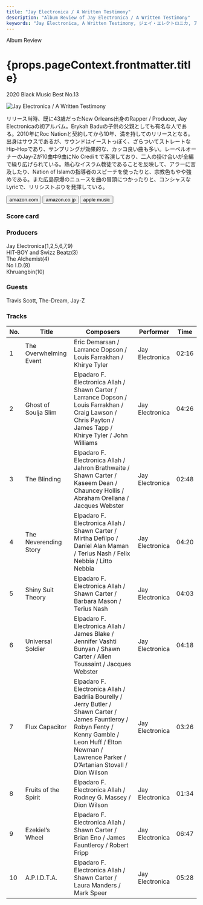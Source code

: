 ```yaml
---
title: "Jay Electronica / A Written Testimony"
description: "Album Review of Jay Electronica / A Written Testimony"
keywords: "Jay Electronica, A Written Testimony, ジェイ・エレクトロニカ, ア・リトゥン・テスティモニー"
---
```




<p className="largeP">Album Review</p>
<h1 className="h1--no--margin">{props.pageContext.frontmatter.title}</h1>
<p className="largeP"><Link to="/best50/2020/">2020 Black Music Best No.13</Link></p>

<Row  className="image-card-group">
	<Column colMd={"3"} colLg={"4"} noGutterMdLeft="">
       <ImageCard>

![Jay Electronica / A Written Testimony](../../images/cd/jayelectronica1L.jpg) 

</ImageCard>
	</Column>
	<Column colMd={"4"} colLg={"8"} noGutterMdLeft="">
	<p>
	リリース当時、既に43歳だったNew Orleans出身のRapper / Producer, Jay Electronicaの初アルバム。Erykah Baduの子供の父親としても有名な人である。2010年にRoc Nationと契約してから10年、満を持してのリリースとなる。出身はサウスであるが、サウンドはイーストっぽく、ざらついてストレートなHip-Hopであり、サンプリングが効果的な、カッコ良い曲も多い。レーベルオーナーのJay-Zが10曲中9曲にNo Crediｔで客演しており、二人の掛け合いが全編で繰り広げられている。熱心なイスラム教徒であることを反映して、アラーに言及したり、Nation of Islamの指導者のスピーチを使ったりと、宗教色もやや強めである。また広島原爆のニュースを曲の冒頭につかったりと、コンシャスなLyricで、リリシストぶりを発揮している。
  </p>
  <div>
	  <Button className="button-right-mergin"  href="https://amzn.to/2U8yp2b" kind="primary" size="small" renderIcon={ArrowUpRight24}>
      amazon.com
    </Button>
    <Button className="button-right-mergin"  href="https://amzn.to/3ken1fQ" kind="secondary" size="small" renderIcon={ArrowUpRight24}>
      amazon.co.jp
    </Button>
    <Button className="button-right-mergin"  href="https://apple.co/3kd8zoj" kind="tertiary" size="small" renderIcon={ArrowUpRight24}>
      apple music
    </Button>
	</div>
  </Column>
</Row>
<Row >
  <Column colMd={"4"} colLg={"4"} noGutterMdLeft="">
    <div>
      <h3>Score card</h3>
	    <SliderJS1 value="4" />
      <SliderJS2 value="2" />
	    <SliderJS3 value="1" />
      <SliderJS4 value="9" />
    </div>
  </Column>
  <Column colMd={"4"} colLg={"8"} noGutterMdLeft="">
    <div>
      <h3>Producers</h3>
      <p>
        Jay Electronica(1,2,5,6,7,9)
        <br/>HIT-BOY and Swizz Beatz(3)
        <br/>The Alchemist(4)
        <br/>No I.D.(8)
        <br/>Khruangbin(10)
      </p>
      <h3>Guests</h3>
      <p>
        Travis Scott, The-Dream, Jay-Z
      </p>
    </div>
  </Column>
</Row>

<h3>Tracks</h3>

| No. |	 Title                 |	 Composers                                                                                                                                                                                                    |	 Performer      |	 Time	|
| --- |	---------------------- | --------------------------------------------------------------------------------------------------------------------------------------------------------------------------------------------------------------	| --------------- | ----- |
|	1	  |	The Overwhelming Event | Eric Demarsan / Larrance Dopson / Louis Farrakhan / Khirye Tyler                                                                                                                                               |	Jay Electronica	|	02:16 |
|	2	  |	Ghost of Soulja Slim   | Elpadaro F. Electronica Allah / Shawn Carter / Larrance Dopson / Louis Farrakhan / Craig Lawson / Chris Payton / James Tapp / Khirye Tyler / John Williams                                                     |	Jay Electronica	|	04:26 |
|	3	  |	The Blinding           | Elpadaro F. Electronica Allah / Jahron Brathwaite / Shawn Carter / Kaseem Dean / Chauncey Hollis / Abraham Orellana / Jacques Webster                                                                          |	Jay Electronica	|	02:48 |
|	4	  |	The Neverending Story  | Elpadaro F. Electronica Allah / Shawn Carter / Mirtha Defilpo / Daniel Alan Maman / Terius Nash / Felix Nebbia / Litto Nebbia                                                                                  |	Jay Electronica	|	04:20 |
|	5	  |	Shiny Suit Theory      | Elpadaro F. Electronica Allah / Shawn Carter / Barbara Mason / Terius Nash                                                                                                                                     |	Jay Electronica	|	04:03 |
|	6	  |	Universal Soldier      | Elpadaro F. Electronica Allah / James Blake / Jennifer Vashti Bunyan / Shawn Carter / Allen Toussaint / Jacques Webster                                                                                        |	Jay Electronica	|	04:18 |
|	7	  |	Flux Capacitor         | Elpadaro F. Electronica Allah / Badriia Bourelly / Jerry Butler / Shawn Carter / James Fauntleroy / Robyn Fenty / Kenny Gamble / Leon Huff / Elton Newman / Lawrence Parker / D’Artanian Stovall / Dion Wilson	|	Jay Electronica	|	03:26 |
|	8	  |	Fruits of the Spirit   | Elpadaro F. Electronica Allah / Rodney G. Massey / Dion Wilson                                                                                                                                                 |	Jay Electronica	|	01:34 |
|	9	  |	Ezekiel’s Wheel      	 | Elpadaro F. Electronica Allah / Shawn Carter / Brian Eno / James Fauntleroy / Robert Fripp                                                                                                                     |	Jay Electronica	|	06:47 |
|	10	|	A.P.I.D.T.A.           | Elpadaro F. Electronica Allah / Shawn Carter / Laura Manders / Mark Speer                                                                                                                                      |	Jay Electronica	|	05:28 |
